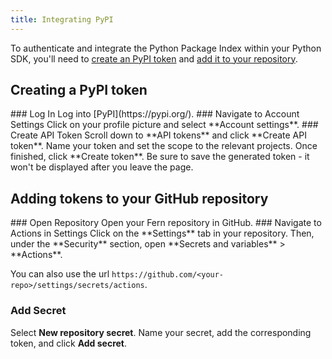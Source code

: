 ```yaml
---
title: Integrating PyPI
---
```


To authenticate and integrate the Python Package Index within your Python SDK, you'll need to [create an PyPI token](http://localhost:3000/learn/integrations/package-managers/py-pi#creating-a-pypi-token) and [add it to your repository](http://localhost:3000/learn/integrations/package-managers/py-pi#adding-tokens-to-your-github-repository). 

## Creating a PyPI token
<Steps>
### Log In
Log into [PyPI](https://pypi.org/).
### Navigate to Account Settings
Click on your profile picture and select **Account settings**.
### Create API Token
Scroll down to **API tokens** and click **Create API token**. Name your token and set the scope to the relevant projects. Once finished, click **Create token**. 
<Note title='Save your token'>
Be sure to save the generated token - it won't be displayed after you leave the page. 
</Note>
</Steps>

## Adding tokens to your GitHub repository
<Steps>
### Open Repository
Open your Fern repository in GitHub.
### Navigate to Actions in Settings
Click on the **Settings** tab in your repository. Then, under the **Security** section, open **Secrets and variables** > **Actions**. 

You can also use the url `https://github.com/<your-repo>/settings/secrets/actions`.
### Add Secret
Select **New repository secret**. Name your secret, add the corresponding token, and click **Add secret**. 
</Steps>
